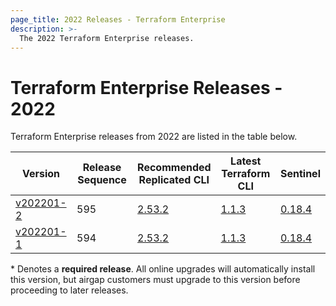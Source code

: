```yaml
---
page_title: 2022 Releases - Terraform Enterprise
description: >-
  The 2022 Terraform Enterprise releases.
---
```


# Terraform Enterprise Releases - 2022

Terraform Enterprise releases from 2022 are listed in the table below.

| Version                                         | Release Sequence | Recommended<br /> Replicated CLI                                     | Latest <br />Terraform CLI                                          | Sentinel                                                                    |
| ----------------------------------------------- | ---------------- | -------------------------------------------------------------------- | ------------------------------------------------------------------- | --------------------------------------------------------------------------- |
| [v202201-2](/enterprise/releases/2022/v202201-2) | 595              | [2.53.2](https://release-notes.replicated.com/release-notes/2.53.2/) | [1.1.3](https://github.com/hashicorp/terraform/releases/tag/v1.1.3) | [0.18.4](https://docs.hashicorp.com/sentinel/changelog#0-18-4-july-20-2021) |
| [v202201-1](/enterprise/releases/2022/v202201-1) | 594              | [2.53.2](https://release-notes.replicated.com/release-notes/2.53.2/) | [1.1.3](https://github.com/hashicorp/terraform/releases/tag/v1.1.3) | [0.18.4](https://docs.hashicorp.com/sentinel/changelog#0-18-4-july-20-2021) |

\* Denotes a <strong>required release</strong>. All online upgrades will automatically install this version, but airgap customers must upgrade to this version before proceeding to later releases.
